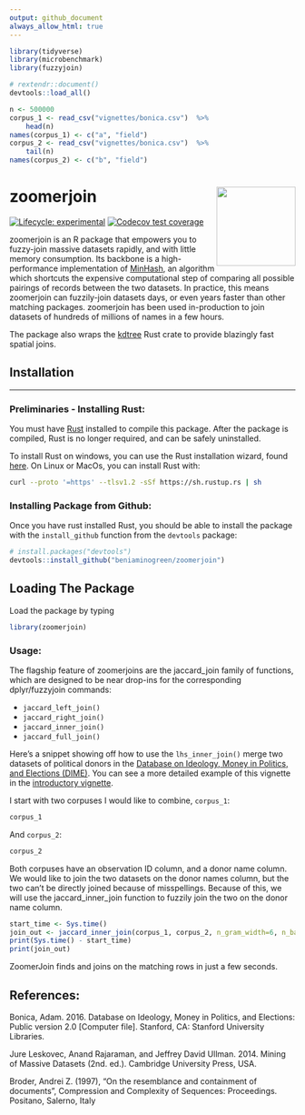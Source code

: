 ```yaml
---
output: github_document
always_allow_html: true
---
```


```r
library(tidyverse)
library(microbenchmark)
library(fuzzyjoin)

# rextendr::document()
devtools::load_all()

n <- 500000
corpus_1 <- read_csv("vignettes/bonica.csv")  %>%
    head(n)
names(corpus_1) <- c("a", "field")
corpus_2 <- read_csv("vignettes/bonica.csv")  %>%
    tail(n)
names(corpus_2) <- c("b", "field")
```


# zoomerjoin <img src='man/figures/logo.png' align="right" height="139" />
<!-- badges: start -->
[![Lifecycle: experimental](https://img.shields.io/badge/lifecycle-experimental-orange.svg)](https://lifecycle.r-lib.org/articles/stages.html#experimental)
[![Codecov test coverage](https://codecov.io/gh/beniaminogreen/zoomerjoin/branch/main/graph/badge.svg)](https://app.codecov.io/gh/beniaminogreen/zoomerjoin?branch=main)
<!-- badges: end -->

zoomerjoin is an R package that empowers you to fuzzy-join massive datasets
rapidly, and with little memory consumption. Its backbone is a high-performance
implementation of [MinHash](https://en.wikipedia.org/wiki/MinHash), an
algorithm which shortcuts the expensive computational step of comparing all
possible pairings of records between the two datasets. In practice, this means
zoomerjoin can fuzzily-join datasets days, or even years faster than other
matching packages. zoomerjoin has been used in-production to join datasets of
hundreds of millions of names in a few hours.

The package also wraps the [kdtree](https://docs.rs/kdtree/latest/kdtree/) Rust
crate to provide blazingly fast spatial joins.


## Installation

---

### Preliminaries - Installing Rust:

You must have [Rust](https://www.rust-lang.org/tools/install) installed to
compile this package. After the package is compiled, Rust is no longer
required, and can be safely uninstalled.

To install Rust on windows, you can use the Rust installation wizard, found
[here](https://forge.rust-lang.org/infra/other-installation-methods.html). On
Linux or MacOs, you can install Rust with:

``` sh
curl --proto '=https' --tlsv1.2 -sSf https://sh.rustup.rs | sh
```

### Installing Package from Github:

Once you have rust installed Rust, you should be able to install the package
with the `install_github` function from the `devtools` package:

``` r
# install.packages("devtools")
devtools::install_github("beniaminogreen/zoomerjoin")
```

## Loading The Package

Load the package by typing

```r
library(zoomerjoin)
```

### Usage:

The flagship feature of zoomerjoins are the jaccard_join family of functions, which
are designed to be near drop-ins for the corresponding dplyr/fuzzyjoin
commands:

* `jaccard_left_join()`
* `jaccard_right_join()`
* `jaccard_inner_join()`
* `jaccard_full_join()`

Here's a snippet showing off how to use the `lhs_inner_join()` merge two
datasets of political donors in the [Database on Ideology, Money in Politics,
and Elections (DIME)](https://data.stanford.edu/dime). You can see a more
detailed example of this vignette in the [introductory vignette](https://beniaminogreen.github.io/zoomerjoin/articles/guided_tour.html).

I start with two corpuses I would like to combine, `corpus_1`:

```r
corpus_1
```

And `corpus_2`:

```r
corpus_2
```

Both corpuses have an observation ID column, and a donor name column. We would
like to join the two datasets on the donor names column, but the two can't be
directly joined because of misspellings. Because of this, we will use the
jaccard_inner_join function to fuzzily join the two on the donor name column.

```r
start_time <- Sys.time()
join_out <- jaccard_inner_join(corpus_1, corpus_2, n_gram_width=6, n_bands=20, band_width=6)
print(Sys.time() - start_time)
print(join_out)
```

ZoomerJoin finds and joins on the matching rows in just a few seconds.

## References:

Bonica, Adam. 2016. Database on Ideology, Money in Politics, and Elections: Public version 2.0 [Computer file]. Stanford, CA: Stanford University Libraries.

Jure Leskovec, Anand Rajaraman, and Jeffrey David Ullman. 2014. Mining of Massive Datasets (2nd. ed.). Cambridge University Press, USA.

Broder, Andrei Z. (1997), "On the resemblance and containment of documents", Compression and Complexity of Sequences: Proceedings. Positano, Salerno, Italy
